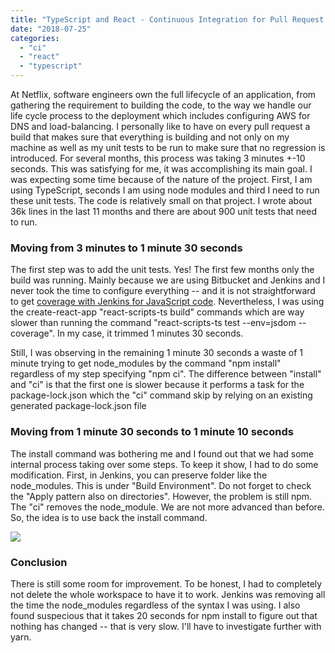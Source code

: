 ```yaml
---
title: "TypeScript and React - Continuous Integration for Pull Request from 3 minutes to 1 minute"
date: "2018-07-25"
categories: 
  - "ci"
  - "react"
  - "typescript"
---
```


At Netflix, software engineers own the full lifecycle of an application, from gathering the requirement to building the code, to the way we handle our life cycle process to the deployment which includes configuring AWS for DNS and load-balancing. I personally like to have on every pull request a build that makes sure that everything is building and not only on my machine as well as my unit tests to be run to make sure that no regression is introduced. For several months, this process was taking 3 minutes +-10 seconds. This was satisfying for me, it was accomplishing its main goal. I was expecting some time because of the nature of the project. First, I am using TypeScript, seconds I am using node modules and third I need to run these unit tests. The code is relatively small on that project. I wrote about 36k lines in the last 11 months and there are about 900 unit tests that need to run.

### Moving from 3 minutes to 1 minute 30 seconds

The first step was to add the unit tests. Yes! The first few months only the build was running. Mainly because we are using Bitbucket and Jenkins and I never took the time to configure everything -- and it is not straightforward to get [coverage with Jenkins for JavaScript code](https://patrickdesjardins.com/blog/unit-tests-and-coverage-report-in-jenkins-using-jest-from-create-react-app). Nevertheless, I was using the create-react-app "react-scripts-ts build" commands which are way slower than running the command "react-scripts-ts test --env=jsdom --coverage". In my case, it trimmed 1 minutes 30 seconds.

Still, I was observing in the remaining 1 minute 30 seconds a waste of 1 minute trying to get node_modules by the command "npm install" regardless of my step specifying "npm ci". The difference between "install" and "ci" is that the first one is slower because it performs a task for the package-lock.json which the "ci" command skip by relying on an existing generated package-lock.json file

### Moving from 1 minute 30 seconds to 1 minute 10 seconds

The install command was bothering me and I found out that we had some internal process taking over some steps. To keep it show, I had to do some modification. First, in Jenkins, you can preserve folder like the node_modules. This is under "Build Environment". Do not forget to check the "Apply pattern also on directories". However, the problem is still npm. The "ci" removes the node_module. We are not more advanced than before. So, the idea is to use back the install command.

![](images/Exclude.png)

### Conclusion

There is still some room for improvement. To be honest, I had to completely not delete the whole workspace to have it to work. Jenkins was removing all the time the node_modules regardless of the syntax I was using. I also found suspecious that it takes 20 seconds for npm install to figure out that nothing has changed -- that is very slow. I'll have to investigate further with yarn.
